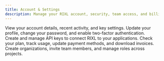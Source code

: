 ```yaml
---
title: Account & Settings
description: Manage your RIXL account, security, team access, and billing in one place.
---
```




<Columns cols={2}>
  <Card
    title="Account Overview"
    href="/platform/account-teams/overview"
    icon="users"
  >
    View your account details, recent activity, and key settings.
  </Card>
  <Card
    title="Profile & Security"
    href="/platform/account-teams/general-settings"
    icon="settings"
  >
    Update your profile, change your password, and enable two-factor authentication.
  </Card>
  <Card
    title="Developer Access"
    href="/platform/api-documentation/create-key"
    icon="key"
  >
    Create and manage API keys to connect RIXL to your applications.
  </Card>
  <Card
    title="Billing & Usage"
    href="/platform/billing/overview"
    icon="credit-card"
  >
    Check your plan, track usage, update payment methods, and download invoices.
  </Card>
  <Card
    title="Team & Organizations"
    href="/platform/account-teams/organizations-overview"
    icon="building"
  >
    Create organizations, invite team members, and manage roles across projects.
  </Card>
</Columns>
